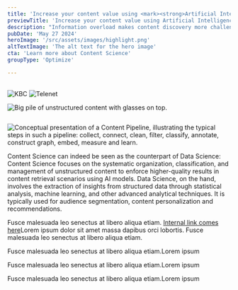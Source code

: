 ```yaml
---
title: 'Increase your content value using <mark><strong>Artificial Intelligence</strong></mark>'
previewTitle: 'Increase your content value using Artificial Intelligence'
description: "Information overload makes content discovery more challenging than ever. Businesses face the daunting task of managing large volumes of content and <mark><strong>maximizing value</strong></mark> for customers. However, recent AI evolutions provide you with a new kind of tool in your toolbox which can help you to extract value from your content in new and innovative ways."
pubDate: 'May 27 2024'
heroImage: '/src/assets/images/highlight.png'
altTextImage: 'The alt text for the hero image'
cta: 'Learn more about Content Science'
groupType: 'Optimize'

---
```


<HeroHeader 
	headline={frontmatter.title}
    text={frontmatter.description}
    backgroundImage={frontmatter.heroImage} >	
	<Customers headline="Customers we advised on Content Science">
		<Image src={kbc} alt="KBC" class="h-10 w-auto"/>
		<Image src={telenet} alt="Telenet" class="h-10 w-auto"/>
	</Customers> 
</HeroHeader>

<TeaserWithImage
	align="left" 
	headline="70% of all content in your organization is unstructured. How can you maximize its value?"
	description="Today, managing the lifecycle of vast amounts of unstructured content poses a significant challenge. Without a standardized approach to content governance, efficiency issues arise, leading to time-consuming and costly processes.<br /><br />At the same time, customers have a hard time finding the right information across your digital channels.<br /><br />The solution? Apply the power of a Large Language Model (LLM) and related technologies to your content, right? But how can you ensure customers get a <strong>qualitative</strong> experience, including <strong>accurate</strong> and <strong>up-to-date</strong> information? LLMs on their own fall short, since they often miss domain knowledge and come up with inaccurate information.<br /><br />That's where <strong>Content Science</strong> comes in.">
	<Image src={content_pile} alt="Big pile of unstructured content with glasses on top." width={512} height={512} class="rounded-xl" />
</TeaserWithImage>

<TilesContainer 
    headline="How can Content Science help?"
    description="Techniques like <strong>Retrieval Augmented Generation</strong> (RAG) are not a magic bullet: without a centralized content governance process, additional enrichment to content or context classification, the output of Generative AI models tends not to be suitable for high-end production use cases. The discipline of Content Science therefore focuses on harnessing unstructured content within your organization to its fullest potential by optimizing its lifecycle for AI use cases.">
    <SmallTile 
		headline="Prepare your content for AI use cases"
		description="Introduce a Content Pipeline to augment your content before using it in an AI context.">
    </SmallTile>
    <SmallTile 
		headline="Infuse up-to-date domain knowledge"
		description="Provide LLMs with extra context by feeding in your organizational knowledge.">
    </SmallTile>
    <SmallTile 
		headline="Enforce more accurate LLM outputs"
		description="Reduce hallucinations by limiting LLM scope to your own private set content.">
    </SmallTile>
    <div slot="bg-image" class="absolute -z-10 w-[250%] md:w-[1240px] h-[1000px] -right-3/4 sm:-right-full lg:-right-1/3 -bottom-20 md:-top-20 bg-contain bg-no-repeat">
      <Image loading="lazy" src={slant} alt="" />
    </div>
</TilesContainer>

<TeaserWithImage 
	headline="Introducting Content Pipelines"
	description="Content teams typically struggles with content that is siloed, unstructured, and scattered across different sources. A Content Pipeline allows you to put the Content Science discipline into practice by <strong>transforming your raw content</strong> into structured, annotated, and accessible information, significantly enhancing the performance of applied AI models.<br /><br />A Content Pipeline <strong>complements your RAG</strong> setup by collecting and connecting diverse data sources, the pipeline begins by cleaning and filtering the content to remove noise and irrelevant information. Classification and annotation processes then organize the content into meaningful categories and add valuable metadata. Constructing a knowledge graph embeds these structured insights, creating rich, interconnected data representations.">
	<Image src={content_pipeline} alt="Conceptual presentation of a Content Pipeline, illustrating the typical steps in such a pipeline: collect, connect, clean, filter, classify, annotate, construct graph, embed, measure and learn." width={968} class="rounded-xl" />
</TeaserWithImage>
  
<Highlight 
	title="Ready to set up your Content Pipeline?"
	text="Let's meet up and discuss the first steps on how to kickstart a Content Science initiative in your organization."
	image='/src/assets/images/leuvenoffice_2.jpg'
	buttonText="Book a meeting with one of experts"
	link="google.be"
	/>

<Faq headline="Questions we usually get">
	<FaqQuestion
		headline="Is Content Science related to Data Science?"
		headlineTag="h3"> 
		<p>Content Science can indeed be seen as the counterpart of Data Science: Content Science focuses on the systematic organization, classification, and management of unstructured content to enforce higher-quality results in content retrieval scenarios using AI models. Data Science, on the hand, involves the extraction of insights from structured data through statistical analysis, machine learning, and other advanced analytical techniques. It is typically used for audience segmentation, content personalization and recommendations.</p>
	</FaqQuestion>
	<FaqQuestion 
		headline="What are the first steps to take?"
		headlineTag="h3" >
		<p>Fusce malesuada leo senectus at libero aliqua etiam. <a href="#internal link">Internal link comes here</a>Lorem ipsum dolor sit amet massa dapibus orci lobortis. Fusce malesuada leo senectus at libero aliqua etiam.</p>
	</FaqQuestion>
	<FaqQuestion 
		headline="Can AmeXio Fuse help me get started?">
		<p>Fusce malesuada leo senectus at libero aliqua etiam.Lorem ipsum</p>
	</FaqQuestion>
	<FaqQuestion 
		headline="What are the biggest challenges when deploying AI-augmented search?">
		<p>Fusce malesuada leo senectus at libero aliqua etiam.Lorem ipsum</p>
	</FaqQuestion>
	<FaqQuestion 
		headline="Which technology is typically used to implement a Content Pipeline in practice?">
		<p>Fusce malesuada leo senectus at libero aliqua etiam.Lorem ipsum</p>
	</FaqQuestion>
</Faq>

<InsightsTeaser />

<Quote 
    quote="The new website of L’Echo appeals to a broad audience and boasts extended customisation possibilities for readers, making it more readable and simpler to use. Furthermore, the system allows us to provide new media formats such as videos and infographics, ultimately leading to a more enjoyable customer experience."
    name='Johan Condijts'
    jobtitle="editor"
    profileImage='/src/assets/people/placeholder_small.png'
	class="mt-40"
    /> 